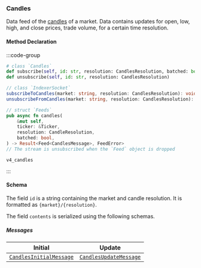 
### Candles

Data feed of the [candles](https://en.wikipedia.org/wiki/Candlestick_chart) of a market. Data contains updates for open, low, high, and close prices, trade volume, for a certain time resolution.

#### Method Declaration

:::code-group

```python [Python]
# class `Candles`
def subscribe(self, id: str, resolution: CandlesResolution, batched: bool = True) -> Self
def unsubscribe(self, id: str, resolution: CandlesResolution)
```

```typescript [TypeScript]
// class `IndexerSocket`
subscribeToCandles(market: string, resolution: CandlesResolution): void
unsubscribeFromCandles(market: string, resolution: CandlesResolution): void
```

```rust [Rust]
// struct `Feeds`
pub async fn candles(
    &mut self,
    ticker: &Ticker,
    resolution: CandleResolution,
    batched: bool,
) -> Result<Feed<CandlesMessage>, FeedError>
// The stream is unsubscribed when the `Feed` object is dropped
```

```url [Channel]
v4_candles
```

:::

#### Schema

The field `id` is a string containing the market and candle resolution. It is formatted as `{market}/{resolution}`.

The field `contents` is serialized using the following schemas.

##### Messages

| Initial | Update     |
| ------ | ----------- | 
| [`CandlesInitialMessage`] | [`CandlesUpdateMessage`] <BatchedArray/> |

[`CandlesInitialMessage`]: /types/candles_initial_message
[`CandlesUpdateMessage`]: /types/candles_update_message
